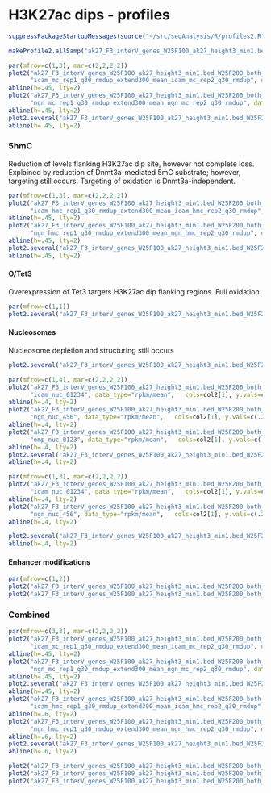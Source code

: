 H3K27ac dips - profiles
========================================================

```r
suppressPackageStartupMessages(source("~/src/seqAnalysis/R/profiles2.R"))
```

```r
makeProfile2.allSamp("ak27_F3_interV_genes_W25F100_ak27_height3_min1.bed_W25F200_both_chr", data_type="rpkm/mean")
```

```r
par(mfrow=c(1,3), mar=c(2,2,2,2))
plot2("ak27_F3_interV_genes_W25F100_ak27_height3_min1.bed_W25F200_both_chr", 
      "icam_mc_rep1_q30_rmdup_extend300_mean_icam_mc_rep2_q30_rmdup", data_type="rpkm/mean",   cols=col3[1], y.vals=c(0, .9), lab="H3K27ac dip")
abline(h=.45, lty=2)
plot2("ak27_F3_interV_genes_W25F100_ak27_height3_min1.bed_W25F200_both_chr", 
      "ngn_mc_rep1_q30_rmdup_extend300_mean_ngn_mc_rep2_q30_rmdup", data_type="rpkm/mean",   cols=col3[1], y.vals=c(0, .9), lab="H3K27ac dip")
abline(h=.45, lty=2)
plot2.several("ak27_F3_interV_genes_W25F100_ak27_height3_min1.bed_W25F200_both_chr", "d3xog_mc", data_type="rpkm/mean",   cols=col3, y.vals=c(0, .9), lab="H3K27ac dip")
abline(h=.45, lty=2)
```


### 5hmC
Reduction of levels flanking H3K27ac dip site, however not complete loss. Explained by reduction of Dnmt3a-mediated 5mC substrate; however, targeting still occurs. 
Targeting of oxidation is Dnmt3a-independent.
```r
par(mfrow=c(1,3), mar=c(2,2,2,2))
plot2("ak27_F3_interV_genes_W25F100_ak27_height3_min1.bed_W25F200_both_chr", 
      "icam_hmc_rep1_q30_rmdup_extend300_mean_icam_hmc_rep2_q30_rmdup", data_type="rpkm/mean",   cols=col3[1], y.vals=c(0, 1.5), lab="H3K27ac dip")
abline(h=.45, lty=2)
plot2("ak27_F3_interV_genes_W25F100_ak27_height3_min1.bed_W25F200_both_chr", 
      "ngn_hmc_rep1_q30_rmdup_extend300_mean_ngn_hmc_rep2_q30_rmdup", data_type="rpkm/mean",   cols=col3[1], y.vals=c(0, 1.5), lab="H3K27ac dip")
abline(h=.45, lty=2)
plot2.several("ak27_F3_interV_genes_W25F100_ak27_height3_min1.bed_W25F200_both_chr", "d3xog_hmc", data_type="rpkm/mean",   cols=col3, y.vals=c(0, 1.5), lab="H3K27ac dip")
abline(h=.45, lty=2)
```

#### O/Tet3
Overexpression of Tet3 targets H3K27ac dip flanking regions. Full oxidation
```r
par(mfrow=c(1,1))
plot2.several("ak27_F3_interV_genes_W25F100_ak27_height3_min1.bed_W25F200_both_chr", "tt3_rep", data_type="rpkm/mean",   cols=col2, y.vals=c(0, 1.5), lab="H3K27ac dip")
```

#### Nucleosomes
Nucleosome depletion and structuring still occurs
```r
plot2.several("ak27_F3_interV_genes_W25F100_ak27_height3_min1.bed_W25F200_both_chr", "d3xog_nuc", data_type="rpkm/mean",   cols=col2, y.vals=c(.2, .6), baseline=T)
```

```r
par(mfrow=c(1,4), mar=c(2,2,2,2))
plot2("ak27_F3_interV_genes_W25F100_ak27_height3_min1.bed_W25F200_both_chr", 
      "icam_nuc_01234", data_type="rpkm/mean",   cols=col2[1], y.vals=c(.2, .6), lab="H3K27ac dip")
abline(h=.4, lty=2)
plot2("ak27_F3_interV_genes_W25F100_ak27_height3_min1.bed_W25F200_both_chr", 
      "ngn_nuc_456", data_type="rpkm/mean",   cols=col2[1], y.vals=c(.2, .6), lab="H3K27ac dip")
abline(h=.4, lty=2)
plot2("ak27_F3_interV_genes_W25F100_ak27_height3_min1.bed_W25F200_both_chr", 
      "omp_nuc_0123", data_type="rpkm/mean",   cols=col2[1], y.vals=c(.2, .6), lab="H3K27ac dip")
abline(h=.4, lty=2)
plot2.several("ak27_F3_interV_genes_W25F100_ak27_height3_min1.bed_W25F200_both_chr", "d3xog_nuc", data_type="rpkm/mean",   cols=col2, y.vals=c(.2, .6), lab="H3K27ac dip")
abline(h=.4, lty=2)
```


```r
par(mfrow=c(1,3), mar=c(2,2,2,2))
plot2("ak27_F3_interV_genes_W25F100_ak27_height3_min1.bed_W25F200_both_chr", 
      "icam_nuc_01234", data_type="rpkm/mean",   cols=col2[1], y.vals=c(.2, .6), lab="H3K27ac dip")
abline(h=.4, lty=2)
plot2("ak27_F3_interV_genes_W25F100_ak27_height3_min1.bed_W25F200_both_chr", 
      "ngn_nuc_456", data_type="rpkm/mean",   cols=col2[1], y.vals=c(.2, .6), lab="H3K27ac dip")
abline(h=.4, lty=2)

plot2.several("ak27_F3_interV_genes_W25F100_ak27_height3_min1.bed_W25F200_both_chr", "d3xog_nuc", data_type="rpkm/mean",   cols=col2, y.vals=c(.2, .6), lab="H3K27ac dip")
abline(h=.4, lty=2)
```


#### Enhancer modifications
```r
par(mfrow=c(1,2))
plot2("ak27_F3_interV_genes_W25F100_ak27_height3_min1.bed_W25F200_both_chr","moe_h3k4me1_rmdup_sub_moe_d3a_wt_input_q30_rmdup_smooth5", data_type="rpkm/mean",   y.vals=c(0, 5))
plot2("ak27_F3_interV_genes_W25F100_ak27_height3_min1.bed_W25F200_both_chr","moe_h3k27ac_rmdup_sub_moe_d3a_wt_input_q30_rmdup_smooth5", data_type="rpkm/mean",   y.vals=c(0, 5))
```

### Combined
```r
par(mfrow=c(3,3), mar=c(2,2,2,2))
plot2("ak27_F3_interV_genes_W25F100_ak27_height3_min1.bed_W25F200_both_chr", 
      "icam_mc_rep1_q30_rmdup_extend300_mean_icam_mc_rep2_q30_rmdup", data_type="rpkm/mean",   cols=col3[1], y.vals=c(0, .9), lab="H3K27ac dip")
abline(h=.45, lty=2)
plot2("ak27_F3_interV_genes_W25F100_ak27_height3_min1.bed_W25F200_both_chr", 
      "ngn_mc_rep1_q30_rmdup_extend300_mean_ngn_mc_rep2_q30_rmdup", data_type="rpkm/mean",   cols=col3[1], y.vals=c(0, .9), lab="H3K27ac dip")
abline(h=.45, lty=2)
plot2.several("ak27_F3_interV_genes_W25F100_ak27_height3_min1.bed_W25F200_both_chr", "d3xog_mc", data_type="rpkm/mean",   cols=col3, y.vals=c(0, .9), lab="H3K27ac dip")
abline(h=.45, lty=2)
plot2("ak27_F3_interV_genes_W25F100_ak27_height3_min1.bed_W25F200_both_chr", 
      "icam_hmc_rep1_q30_rmdup_extend300_mean_icam_hmc_rep2_q30_rmdup", data_type="rpkm/mean",   cols=col3[1], y.vals=c(0, 1.2), lab="H3K27ac dip")
abline(h=.6, lty=2)
plot2("ak27_F3_interV_genes_W25F100_ak27_height3_min1.bed_W25F200_both_chr", 
      "ngn_hmc_rep1_q30_rmdup_extend300_mean_ngn_hmc_rep2_q30_rmdup", data_type="rpkm/mean",   cols=col3[1], y.vals=c(0, 1.2), lab="H3K27ac dip")
abline(h=.6, lty=2)
plot2.several("ak27_F3_interV_genes_W25F100_ak27_height3_min1.bed_W25F200_both_chr", "d3xog_hmc", data_type="rpkm/mean",   cols=col3, y.vals=c(0, 1.2), lab="H3K27ac dip")
abline(h=.6, lty=2)

plot2("ak27_F3_interV_genes_W25F100_ak27_height3_min1.bed_W25F200_both_chr","moe_h3k4me1_rmdup_sub_moe_d3a_wt_input_q30_rmdup_smooth5", data_type="rpkm/mean",   y.vals=c(0, 5), lab="H3K27ac dip")
plot2("ak27_F3_interV_genes_W25F100_ak27_height3_min1.bed_W25F200_both_chr","moe_h3k27ac_rmdup_sub_moe_d3a_wt_input_q30_rmdup_smooth5", data_type="rpkm/mean",   y.vals=c(0, 5), lab="H3K27ac dip")
plot2("ak27_F3_interV_genes_W25F100_ak27_height3_min1.bed_W25F200_both_chr","d3a_het_dnase_sort_q30", data_type="rpkm/mean",   y.vals=c(0, 3), lab="H3K27ac dip")
```